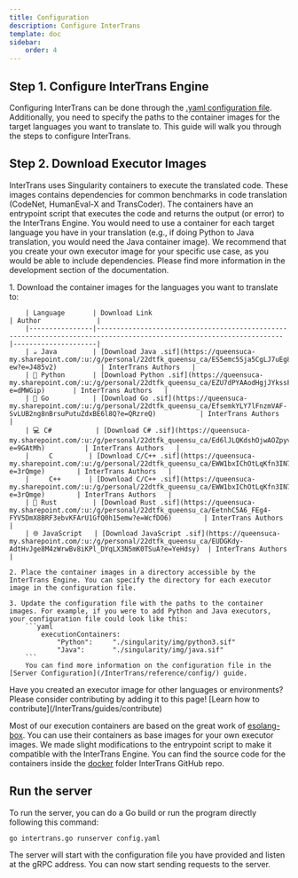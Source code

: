 ---
title: Configuration
description: Configure InterTrans
template: doc
sidebar:
    order: 4
---

## Step 1. Configure InterTrans Engine
Configuring InterTrans can be done through the [.yaml configuration file](/InterTrans/reference/config/). Additionally, you need to specify the paths to the container images for the target languages you want to translate to. This guide will walk you through the steps to configure InterTrans.


## Step 2. Download Executor Images

InterTrans uses Singularity containers to execute the translated code. These images contains dependencies for common benchmarks in code translation (CodeNet, HumanEval-X and TransCoder). The containers have an entrypoint script that executes the code and returns the output (or error) to the InterTrans Engine. You would need to use a container for each target language you have in your translation (e.g., if doing Python to Java translation, you would need the Java container image). We recommend that you create your own executor image for your specific use case, as you would be able to include dependencies. Please find more information in the development section of the documentation. 

<Steps>
    1. Download the container images for the languages you want to translate to:

        | Language       | Download Link                                                                                                        | Author              |
        |----------------|---------------------------------------------------------------------------------------------------------------------|---------------------|
        | ☕ Java         | [Download Java .sif](https://queensuca-my.sharepoint.com/:u:/g/personal/22dtfk_queensu_ca/ES5emc5Sja5CgLJ7uEg8VYcB8bi8R12LQ1SJ9_wl8Qy-ew?e=J485v2)           | InterTrans Authors   |
        | 🐍 Python       | [Download Python .sif](https://queensuca-my.sharepoint.com/:u:/g/personal/22dtfk_queensu_ca/EZU7dPYAAodHgjJYkssFaK0BbSzFPCX9XFxmHZKd1BsYyQ?e=dMWGip)       | InterTrans Authors   |
        | 🐹 Go           | [Download Go .sif](https://queensuca-my.sharepoint.com/:u:/g/personal/22dtfk_queensu_ca/EfsemkYLY7lFnzmVAF-SvLUB2ng8nBrsuPutuZdxBE6l8Q?e=QRzreQ)           | InterTrans Authors   |
        | 💻 C#           | [Download C# .sif](https://queensuca-my.sharepoint.com/:u:/g/personal/22dtfk_queensu_ca/Ed6lJLQKdshOjwAOZpyvWaIB80UKzV0zHV1tAGuQsvV5Mg?e=9GAtMh)          | InterTrans Authors   |
        |     C         | [Download C/C++ .sif](https://queensuca-my.sharepoint.com/:u:/g/personal/22dtfk_queensu_ca/EWW1bxIChOtLqKfn3IN7DJEBnsOgFaWsokJGeUNBGEXasg?e=3rQmge)        | InterTrans Authors   |
        |     C++       | [Download C/C++ .sif](https://queensuca-my.sharepoint.com/:u:/g/personal/22dtfk_queensu_ca/EWW1bxIChOtLqKfn3IN7DJEBnsOgFaWsokJGeUNBGEXasg?e=3rQmge)        | InterTrans Authors   |
        | 🦀 Rust         | [Download Rust .sif](https://queensuca-my.sharepoint.com/:u:/g/personal/22dtfk_queensu_ca/EetnhC5A6_FEg4-FYV5DmX8BRF3ebvKFArU1GfQ0h15emw?e=WcfDO6)        | InterTrans Authors   |
        | 🌐 JavaScript   | [Download JavaScript .sif](https://queensuca-my.sharepoint.com/:u:/g/personal/22dtfk_queensu_ca/EUDGKdy-AdtHvJge8M4zWrwBv8iKPl_DYqLX3N5mK0TSuA?e=YeHdsy)  | InterTrans Authors   |

    2. Place the container images in a directory accessible by the InterTrans Engine. You can specify the directory for each executor image in the configuration file.

    3. Update the configuration file with the paths to the container images. For example, if you were to add Python and Java executors, your configuration file could look like this:
        ```yaml
            executionContainers:
                "Python":     "./singularity/img/python3.sif"
                "Java":       "./singularity/img/java.sif"
        ```
        You can find more information on the configuration file in the [Server Configuration](/InterTrans/reference/config/) guide.
</Steps>

<Aside type='tip'>Have you created an executor image for other languages or environments? Please consider contributing by adding it to this page! [Learn how to contribute](/InterTrans/guides/contribute)</Aside>

Most of our execution containers are based on the great work of [esolang-box](https://github.com/hakatashi/esolang-box). You can use their containers as base images for your own executor images. We made slight modifications to the entrypoint script to make it compatible with the InterTrans Engine. You can find the source code for the containers inside the [docker](https://github.com/RISElabQueens/intertrans/tree/main/docker) folder InterTrans GitHub repo.


## Run the server
To run the server, you can do a Go build or run the program directly following this command:

```bash
go intertrans.go runserver config.yaml
```

The server will start with the configuration file you have provided and listen at the gRPC address. You can now start sending requests to the server.
